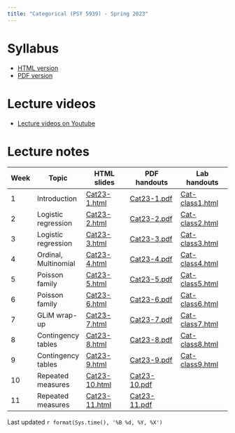 ```yaml
---
title: "Categorical (PSY 5939) - Spring 2023"
---
```


# Syllabus

* [HTML version](files/Categorical syllabus Spring2023.html)
* [PDF version](files/Categorical-syllabus-Spring2023.pdf)

# Lecture videos

* [Lecture videos on Youtube](https://www.youtube.com/playlist?list=PLKrGRYggZL-GfZgkKQN8q1BsvVoA8CFW0)

# Lecture notes

Week | Topic | HTML slides | PDF handouts | Lab handouts
-----|-------|-------------|---------------|--------------
1 | Introduction        | [Cat23-1.html](files/Cat23-1.html) | [Cat23-1.pdf](files/Cat23-1.pdf) | [Cat-class1.html](files/Cat-class1.html)
2 | Logistic regression | [Cat23-2.html](files/Cat23-2.html) | [Cat23-2.pdf](files/Cat23-2.pdf) | [Cat-class2.html](files/Cat-class2.html)
3 | Logistic regression | [Cat23-3.html](files/Cat23-3.html) | [Cat23-3.pdf](files/Cat23-3.pdf) | [Cat-class3.html](files/Cat-class3.html)
4 | Ordinal, Multinomial | [Cat23-4.html](files/Cat23-4.html) | [Cat23-4.pdf](files/Cat23-4.pdf) | [Cat-class4.html](files/Cat-class4.html)
5 | Poisson family      | [Cat23-5.html](files/Cat23-5.html) | [Cat23-5.pdf](files/Cat23-5.pdf) | [Cat-class5.html](files/Cat-class5.html)
6 | Poisson family      | [Cat23-6.html](files/Cat23-6.html) | [Cat23-6.pdf](files/Cat23-6.pdf) | [Cat-class6.html](files/Cat-class6.html)
7 | GLiM wrap-up        | [Cat23-7.html](files/Cat23-7.html) | [Cat23-7.pdf](files/Cat23-7.pdf) | [Cat-class7.html](files/Cat-class7.html)
8 | Contingency tables  | [Cat23-8.html](files/Cat23-8.html) | [Cat23-8.pdf](files/Cat23-8.pdf) | [Cat-class8.html](files/Cat-class8.html)
9 | Contingency tables  | [Cat23-9.html](files/Cat23-9.html) | [Cat23-9.pdf](files/Cat23-9.pdf) | [Cat-class9.html](files/Cat-class9.html)
10 | Repeated measures  | [Cat23-10.html](files/Cat23-10.html) | [Cat23-10.pdf](files/Cat23-10.pdf) |
11 | Repeated measures  | [Cat23-11.html](files/Cat23-11.html) | [Cat23-11.pdf](files/Cat23-11.pdf) |

Last updated `r format(Sys.time(), '%B %d, %Y, %X')`